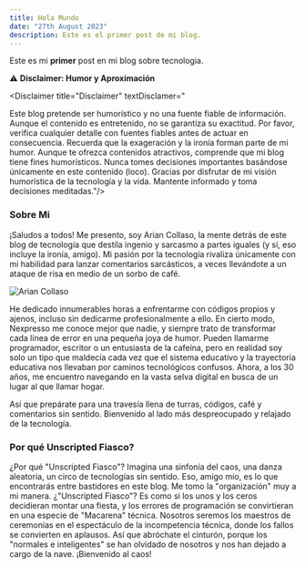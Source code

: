 ```yaml
---
title: Hola Mundo
date: "27th August 2023"
description: Este es el primer post de mi blog.
---
```


Este es mi **primer** post en mi blog sobre tecnologia.

⚠️ **Disclaimer: Humor y Aproximación**

<Disclaimer title="Disclaimer" textDisclamer="

Este blog pretende ser humorístico y no una fuente fiable de información. Aunque el contenido es entretenido, no se garantiza su exactitud. Por favor, verifica cualquier detalle con fuentes fiables antes de actuar en consecuencia. Recuerda que la exageración y la ironía forman parte de mi humor. Aunque te ofrezca contenidos atractivos, comprende que mi blog tiene fines humorísticos. Nunca tomes decisiones importantes basándose únicamente en este contenido (loco). Gracias por disfrutar de mi visión humorística de la tecnología y la vida. Mantente informado y toma decisiones meditadas."/>

### Sobre Mi

¡Saludos a todos! Me presento, soy Arian Collaso, la mente detrás de este blog de tecnología que destila ingenio y sarcasmo a partes iguales (y sí, eso incluye la ironía, amigo). Mi pasión por la tecnología rivaliza únicamente con mi habilidad para lanzar comentarios sarcásticos, a veces llevándote a un ataque de risa en medio de un sorbo de café.

![Arian Collaso](/img/arian_collaso.jpg)

He dedicado innumerables horas a enfrentarme con códigos propios y ajenos, incluso sin dedicarme profesionalmente a ello. En cierto modo, Nexpresso me conoce mejor que nadie, y siempre trato de transformar cada línea de error en una pequeña joya de humor. Pueden llamarme programador, escritor o un entusiasta de la cafeína, pero en realidad soy solo un tipo que maldecía cada vez que el sistema educativo y la trayectoria educativa nos llevaban por caminos tecnológicos confusos. Ahora, a los 30 años, me encuentro navegando en la vasta selva digital en busca de un lugar al que llamar hogar.

Así que prepárate para una travesía llena de turras, códigos, café y comentarios sin sentido. Bienvenido al lado más despreocupado y relajado de la tecnología.



### Por qué  Unscripted Fiasco?

¿Por qué "Unscripted Fiasco"? Imagina una sinfonía del caos, una danza aleatoria, un circo de tecnologías sin sentido. Eso, amigo mío, es lo que encontrarás entre bastidores en este blog. Me tomo la "organización" muy a mi manera. ¿"Unscripted Fiasco"? Es como si los unos y los ceros decidieran montar una fiesta, y los errores de programación se convirtieran en una especie de "Macarena" técnica. Nosotros seremos los maestros de ceremonias en el espectáculo de la incompetencia técnica, donde los fallos se convierten en aplausos. Así que abróchate el cinturón, porque los "normales e inteligentes" se han olvidado de nosotros y nos han dejado a cargo de la nave. ¡Bienvenido al caos!


